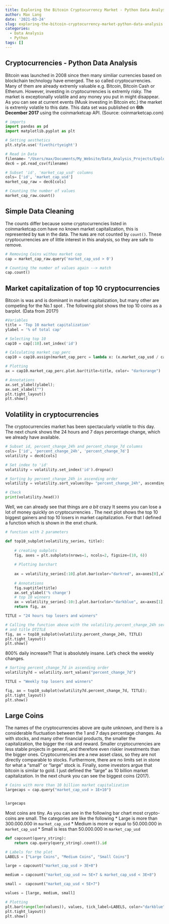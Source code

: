 ```yaml
---
title: Exploring the Bitcoin Cryptocurrency Market - Python Data Analysis
author: Max Lang
date: '2021-03-24'
slug: exploring-the-bitcoin-cryptocurrency-market-python-data-analysis
categories:
  - Data Analysis
  - Python
tags: []
---
```



## Cryptocurrencies - Python Data Analysis
Bitcoin was launched in 2008 since then many similiar currencies based on blockchain technology have emerged. The so called cryptocurrencies. Many of them are already extremly valuable e.g. Bitcoin, Bitcoin Cash or Etherum. 
However, investing in cryptocurrencies is extremly risky. The market is exceptionally volatile and any money you put in might disappear. As you can see at current events (Musk investing in Bitcoin etc.) the market is extremly volatile to this date.
This data set was published on **6th December 2017** using the coinmarketcap API. 
(Source: coinmarketcap.com)

```python
# imports
import pandas as pd
import matplotlib.pyplot as plt

# Setting aesthetics
plt.style.use('fivethirtyeight')

# Read in Data
filename= "/Users/max/Documents/My_Website/Data_Analysis_Projects/Exploring the Bitcoin Cryptocurrency Market/datasets/coinmarketcap_06122017.csv"
dec6 = pd.read_csv(filename)

# Subset 'id', 'market_cap_usd' columns
cols= ['id', 'market_cap_usd']
market_cap_raw = dec6[cols]

# Counting the number of values
market_cap_raw.count()
```

## Simple Data Cleaning
The counts differ because some cryptocurrencies listed in coinmarketcap.com have no known market capitalization, this is represented by `NaN` in the data. The `NaN`s are not counted by `count()`. These cryptocurrencies are of little interest in this analysis, so they are safe to remove.

```python
# Removing Coins withou market cap
cap = market_cap_raw.query('market_cap_usd > 0')

# Counting the number of values again --> match
cap.count()
```

##  Market capitalization of top 10 cryptocurrencies
Bitcoin is was and is dominant in market capitalization, but many other are competing for the No.1 spot . The following plot shows the top 10 coins as a barplot. (Data from 2017!)

```python
#Variables
title = 'Top 10 market capitalization'
ylabel = '% of total cap'

# Selecting top 10
cap10 = cap[:10].set_index('id')

# Calculating market_cap_perc
cap10 = cap10.assign(market_cap_perc = lambda x: (x.market_cap_usd / cap.market_cap_usd.sum())*100)

# Plotting 
ax = cap10.market_cap_perc.plot.bar(title=title, color= "darkorange")

# Annotations
ax.set_ylabel(ylabel);
ax.set_xlabel("")
plt.tight_layout()
plt.show()
```

## Volatility in cryptocurrencies
The cryptocurrencies market has been spectacularly volatile to this day. The next chunk shows the 24 hours and 7 days percentage change, which we already have available.

```python
# Subset id, percent_change_24h and percent_change_7d columns
cols= ['id', 'percent_change_24h', 'percent_change_7d']
volatility = dec6[cols]

# Set index to 'id' 
volatility = volatility.set_index('id').dropna()

# Sorting by percent_change_24h in ascending order
volatility = volatility.sort_values(by= "percent_change_24h", ascending= True)

# Check
print(volatility.head())
```

Well, we can already see that things are *a bit* crazy
It seems you can lose a lot of money quickly on cryptocurrencies . The next plot shows the top 10 biggest gainers and top 10 losers in market capitalization. For that I defined a function which is shown in the enxt chunk.

```python
# function with 2 parameters

def top10_subplot(volatility_series, title):
    
    # creating subplots
    fig, axes = plt.subplots(nrows=1, ncols=2, figsize=(10, 6))
    
    # Plotting barchart
    
    ax = volatility_series[:10].plot.bar(color="darkred", ax=axes[0],xlabel= "Coins")
    
    # Annotations
    fig.suptitle(title)
    ax.set_ylabel('% change')
    # top 10 winners 
    ax = volatility_series[-10:].plot.bar(color="darkblue", ax=axes[1],xlabel= "Coins")
    return fig, ax

TITLE = "24 hours top losers and winners"

# Calling the function above with the volatility.percent_change_24h series
# and title DTITLE 
fig, ax = top10_subplot(volatility.percent_change_24h, TITLE)
plt.tight_layout()
plt.show()
```

800% daily increase?! That is absolutely insane. Let's check the weekly changes. 

```python
# Sorting percent_change_7d in ascending order
volatility7d = volatility.sort_values("percent_change_7d")

TITLE = "Weekly top losers and winners"

fig, ax = top10_subplot(volatility7d.percent_change_7d, TITLE);
plt.tight_layout()
plt.show()
```

## Large Coins
The names of the cryptocurrencies above are quite unknown, and there is a considerable fluctuation between the 1 and 7 days percentage changes. As with stocks, and many other financial products, the smaller the capitalization, the bigger the risk and reward. Smaller cryptocurrencies are less stable projects in general, and therefore even riskier investments than the bigger ones.
Cryptocurrencies are a new asset class, so they are not directly comparable to stocks. Furthermore, there are no limits set in stone for what a "small" or "large" stock is. Finally, some investors argue that bitcoin is similar to gold. I just defined the "large" as 10 billion market capitalization. In the next chunk you can see the biggest coins (2017).

```python
# Coins with more than 10 billion market capitalization
largecaps = cap.query("market_cap_usd > 1E+10")


largecaps
```

Most coins are tiny. As you can see in the following bar chart most crypto-coins are small. 
The categories are like the following
* Large is more than 300.000.000 in `market_cap_usd`
* Medium is more or equal to 50.000.000 in `market_cap_usd`
* Small is less than 50.000.000 in `market_cap_usd`

```python

def capcount(query_string):
    return cap.query(query_string).count().id

# Labels for the plot
LABELS = ["Large Coins", "Medium Coins", "Small Coins"]

large = capcount("market_cap_usd > 3E+8")

medium = capcount("market_cap_usd >= 5E+7 & market_cap_usd < 3E+8")

small =  capcount("market_cap_usd < 5E+7")

values = [large, medium, small]

# Plotting
plt.bar(range(len(values)), values, tick_label=LABELS, color="darkblue", width= 0.5);
plt.tight_layout()
plt.show()
```

